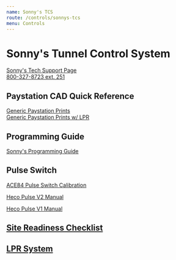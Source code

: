 ```yaml
---
name: Sonny's TCS
route: /controls/sonnys-tcs
menu: Controls
---
```


# Sonny's Tunnel Control System

[Sonny's Tech Support Page](https://www.sonnysdirect.com/sonnysdirect/en/prd_car_wash_equipment_resources)  
[800-327-8723 ext. 251](tel:800-327-8723,251)

## Paystation CAD Quick Reference

[Generic Paystation Prints](../public/controls/sonnys/Paystation-Prints.pdf)  
[Generic Paystation Prints w/ LPR](../public/controls/sonnys/Paystation-Prints_LPR.pdf)

## Programming Guide

[Sonny's Programming Guide](../public/controls/sonnys/TCS-Programming-Guide.pdf)

## Pulse Switch

[ACE84 Pulse Switch Calibration](../public/controls/sonnys/ACE84-Manual.pdf)

[Heco Pulse V2 Manual](../public/controls/sonnys/V2-Heco-Pulse.pdf)

[Heco Pulse V1 Manual](../public/controls/sonnys/V1-Heco-Pulse.pdf)

## [Site Readiness Checklist](../public/controls/sonnys/Site-Readiness.pdf)

## [LPR System](../public/controls/sonnys/LPR-Teach-Mode.pdf)
